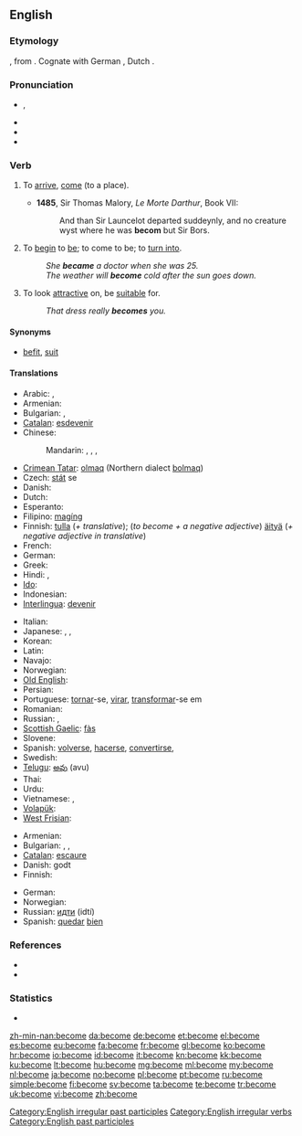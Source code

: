 ==English==

===Etymology===
{{etyl|ang}} {{term|becuman}}, from {{proto|Germanic}}.  Cognate with German {{term|bekommen}}, Dutch {{term|bekomen}}.

===Pronunciation===
* {{IPA|/bəˈkʌm/|/bɪˈkʌm/}}, {{SAMPA|/b@"kVm, bI"kVm/}}
* {{audio|en-us-become.ogg|Audio (US)}}
* {{rhymes|ʌm}}
* {{hyphenation|be|come}}

===Verb===
{{en-verb|becomes|becoming|became|become}}

# {{intransitive|obsolete}} To [[arrive]], [[come]] (to a place). {{defdate|9th-18th c.}}
#* '''1485''', Sir Thomas Malory, ''Le Morte Darthur'', Book VII:
#*: And than Sir Launcelot departed suddeynly, and no creature wyst where he was '''becom''' but Sir Bors.
# {{context|copulative}} To [[begin]] to [[be]]; to come to be; to [[turn into]]. {{defdate|from 12th c.}}
#: ''She '''became''' a doctor when she was 25.''
#: ''The weather will '''become''' cold after the sun goes down.''
# {{transitive}} To look [[attractive]] on, be [[suitable]] for. {{defdate|from 14th c.}}
#: ''That dress really '''becomes''' you.''

====Synonyms====
* {{sense|to be suitable for}} [[befit]], [[suit]]

====Translations====
{{trans-top|To begin to be}}
* Arabic: {{t|ar|أصبح|tr='aSbaHa}},  {{t|ar|صار|tr=Saara}}
* Armenian: {{t-|hy|դառնալ|tr=daṙnal}}
* Bulgarian: {{t|bg|ставам}},  {{t|bg|случвам се}}
* [[Catalan]]: [[esdevenir]]
* Chinese:
*: Mandarin: {{t-|cmn|成|tr=chéng|sc=Hani}},  {{t-|cmn|成為|sc=Hani}},  {{t-|cmn|成为|tr=chéngwéi|sc=Hani}}, {{t-|cmn|了|alt=...了|tr=...le|sc=Hani}} {{qualifier|change of state particle}}
* [[Crimean Tatar]]: [[olmaq]] (Northern dialect [[bolmaq]])
* Czech: [[stát]] se
* Danish: {{t+|da|blive}}
* Dutch: {{t+|nl|worden}}
* Esperanto: {{t-|eo|iĝi|xs=Esperanto}}
* Filipino: [[magíng]]
* Finnish: [[tulla]] (''+ translative''); (''to become + a negative adjective'') [[äityä]] (''+ negative adjective in translative'')
* French: {{t+|fr|devenir}}
* German: {{t+|de|werden}}
* Greek: {{t+|el|γίνομαι|tr=ginomai}}
* Hindi: {{t|hi|बनना|tr=bannā|xs=Hindi}},  {{t|hi|हो जाना|tr=hō jānā|xs=Hindi}}
* [[Ido]]: {{t+|io|divenar|xs=Ido}}
* Indonesian: {{t+|id|jadi|alt=menjadi|xs=Indonesian}}
* [[Interlingua]]: [[devenir]]
{{trans-mid}}
* Italian: {{t+|it|diventare}}
* Japanese: {{t+|ja|なる|alt=...になる|tr=...-ni naru}},  {{t+|ja|なる|alt=...となる|tr=...-to naru}},  {{t|ja|成る|tr=なる, naru}}
* Korean: {{t+|ko|되다|tr=doeda|sc=Hang}}
* Latin: {{t-|la|fieri}}
* Navajo: {{tø|nv|hóósįįd}}
* Norwegian: {{t+|no|bli}}
* [[Old English]]: {{t-|ang|weorþan|xs=Old English}}
* Persian: {{t+|fa|شدن|tr=šodæn|xs=Persian}}
* Portuguese: [[tornar]]-se, [[virar]], [[transformar]]-se em
* Romanian: {{t+|ro|deveni}}
* Russian: {{t+|ru|становиться|tr=stanovít'sja}} {{impf}},  {{t+|ru|стать|tr=stat'}} {{pf.}}
* [[Scottish Gaelic]]: [[fàs]]
* Slovene: {{t+|sl|postati}}
* Spanish: [[volver]]se, [[hacer]]se, [[convertir]]se, {{t|es|llegar a ser}}
* Swedish: {{t+|sv|bli}}
* [[Telugu]]: [[అవు]] (avu)
* Thai: {{t|th|กลาย|tr=glaai}}
* Urdu: {{t|ur|ہو جانا|tr=hō jānā|xs=Urdu}}
* Vietnamese: {{t+|vi|trở nên|xs=Vietnamese}}, {{t|vi|trở thành}}
* [[Volapük]]: {{t|vo|vedön}}
* [[West Frisian]]: {{t+|fy|wurde|xs=West Frisian}}
{{trans-bottom}}

{{trans-top|To look attractive on, be suitable for}}
* Armenian: {{t-|hy|սազել|tr=sazel}}
* Bulgarian: {{t|bg|приличам}},  {{t|bg|подхождам}},  {{t|bg|отивам}}
* [[Catalan]]: [[escaure]]
* Danish: {{t|da|passe}} godt
* Finnish: {{t+|fi|pukea}}
{{trans-mid}}
* German: {{t+|de|stehen}}
* Norwegian: {{t+|no|kle}}
* Russian: [[идти]] (idtí) {{impf}}
* Spanish: [[quedar]] [[bien]]
{{trans-bottom}}

===References===
* {{R:Century 1911}}
* {{R:Webster 1913}}

===Statistics===
* {{rank|body|point|letter|347|become|became|second|United}}

[[Category:English irregular past participles]]
[[Category:English irregular verbs]]
[[Category:English past participles]]

[[zh-min-nan:become]]
[[da:become]]
[[de:become]]
[[et:become]]
[[el:become]]
[[es:become]]
[[eu:become]]
[[fa:become]]
[[fr:become]]
[[gl:become]]
[[ko:become]]
[[hr:become]]
[[io:become]]
[[id:become]]
[[it:become]]
[[kn:become]]
[[kk:become]]
[[ku:become]]
[[lt:become]]
[[hu:become]]
[[mg:become]]
[[ml:become]]
[[my:become]]
[[nl:become]]
[[ja:become]]
[[no:become]]
[[pl:become]]
[[pt:become]]
[[ru:become]]
[[simple:become]]
[[fi:become]]
[[sv:become]]
[[ta:become]]
[[te:become]]
[[tr:become]]
[[uk:become]]
[[vi:become]]
[[zh:become]]